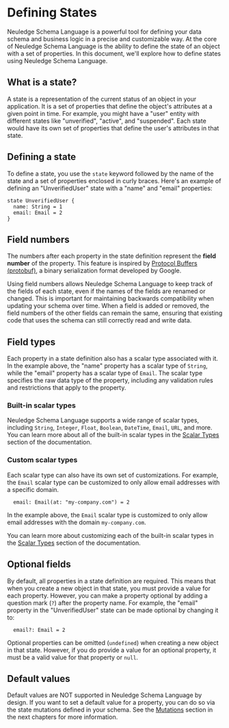 # Defining States

Neuledge Schema Language is a powerful tool for defining your data schema and business logic in a precise and customizable way. At the core of Neuledge Schema Language is the ability to define the state of an object with a set of properties. In this document, we'll explore how to define states using Neuledge Schema Language.

## What is a state?

A state is a representation of the current status of an object in your application. It is a set of properties that define the object's attributes at a given point in time. For example, you might have a "user" entity with different states like "unverified", "active", and "suspended". Each state would have its own set of properties that define the user's attributes in that state.

## Defining a state

To define a state, you use the `state` keyword followed by the name of the state and a set of properties enclosed in curly braces. Here's an example of defining an "UnverifiedUser" state with a "name" and "email" properties:

```states
state UnverifiedUser {
  name: String = 1
  email: Email = 2
}
```

## Field numbers

The numbers after each property in the state definition represent the **field number** of the property. This feature is inspired by [Protocol Buffers (protobuf)](https://developers.google.com/protocol-buffers), a binary serialization format developed by Google.

Using field numbers allows Neuledge Schema Language to keep track of the fields of each state, even if the names of the fields are renamed or changed. This is important for maintaining backwards compatibility when updating your schema over time. When a field is added or removed, the field numbers of the other fields can remain the same, ensuring that existing code that uses the schema can still correctly read and write data.

## Field types

Each property in a state definition also has a scalar type associated with it. In the example above, the "name" property has a scalar type of `String`, while the "email" property has a scalar type of `Email`. The scalar type specifies the raw data type of the property, including any validation rules and restrictions that apply to the property.

### Built-in scalar types

Neuledge Schema Language supports a wide range of scalar types, including `String`, `Integer`, `Float`, `Boolean`, `DateTime`, `Email`, `URL`, and more. You can learn more about all of the built-in scalar types in the [Scalar Types](/docs/scalars/big-int) section of the documentation.

### Custom scalar types

Each scalar type can also have its own set of customizations. For example, the `Email` scalar type can be customized to only allow email addresses with a specific domain.

```states
  email: Email(at: "my-company.com") = 2
```

In the example above, the `Email` scalar type is customized to only allow email addresses with the domain `my-company.com`.

You can learn more about customizing each of the built-in scalar types in the [Scalar Types](/docs/scalars/big-int) section of the documentation.

## Optional fields

By default, all properties in a state definition are required. This means that when you create a new object in that state, you must provide a value for each property. However, you can make a property optional by adding a question mark (`?`) after the property name. For example, the "email" property in the "UnverifiedUser" state can be made optional by changing it to:

```states
  email?: Email = 2
```

Optional properties can be omitted (`undefined`) when creating a new object in that state. However, if you do provide a value for an optional property, it must be a valid value for that property or `null`.

## Default values

Default values are NOT supported in Neuledge Schema Language by design. If you want to set a default value for a property, you can do so via the state mutations defined in your schema. See the [Mutations](/docs/schema/mutations) section in the next chapters for more information.
